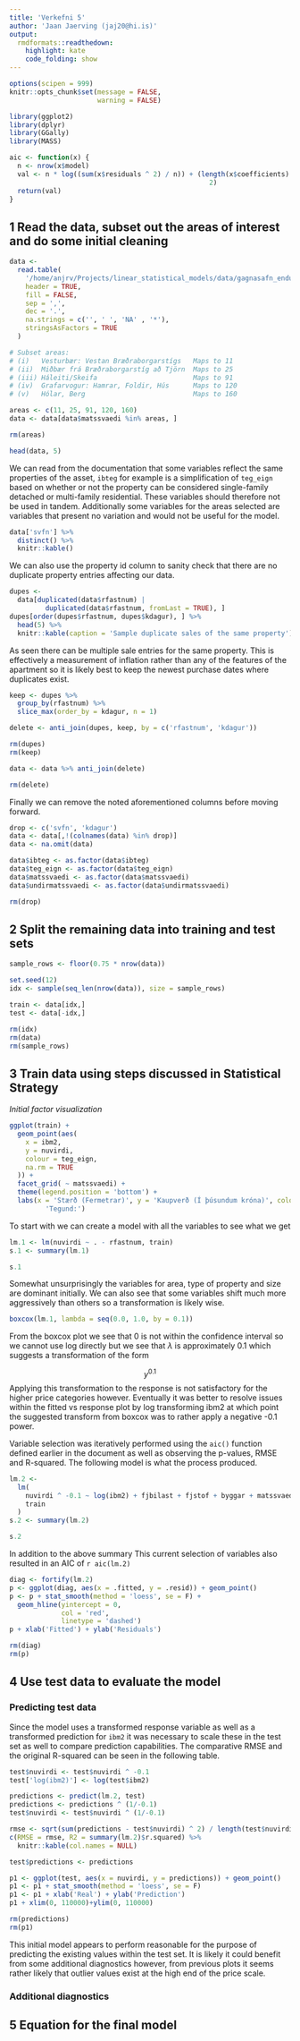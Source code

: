 ```yaml
---
title: 'Verkefni 5'
author: 'Jaan Jaerving (jaj20@hi.is)'
output:
  rmdformats::readthedown:
    highlight: kate
    code_folding: show
---
```


```r
options(scipen = 999)
knitr::opts_chunk$set(message = FALSE,
                      warning = FALSE)

library(ggplot2)
library(dplyr)
library(GGally)
library(MASS)

aic <- function(x) {
  n <- nrow(x$model)
  val <- n * log((sum(x$residuals ^ 2) / n)) + (length(x$coefficients) *
                                                  2)
  return(val)
}
```

## 1 Read the data, subset out the areas of interest and do some initial cleaning

```r
data <-
  read.table(
    '/home/anjrv/Projects/linear_statistical_models/data/gagnasafn_endurmat2017_litid.csv',
    header = TRUE,
    fill = FALSE,
    sep = ',',
    dec = '.',
    na.strings = c('', ' ', 'NA' , '*'),
    stringsAsFactors = TRUE
  )

# Subset areas:
# (i)   Vesturbær: Vestan Bræðraborgarstígs   Maps to 11
# (ii)  Miðbær frá Bræðraborgarstíg að Tjörn  Maps to 25
# (iii) Háleiti/Skeifa                        Maps to 91
# (iv)  Grafarvogur: Hamrar, Foldir, Hús      Maps to 120
# (v)   Hólar, Berg                           Maps to 160

areas <- c(11, 25, 91, 120, 160)
data <- data[data$matssvaedi %in% areas, ]

rm(areas)

head(data, 5)
```

We can read from the documentation that some variables reflect the same properties of the asset, `ibteg` for example is a simplification of `teg_eign` based on whether or not the property can be considered single-family detached or multi-family residential. These variables should therefore not be used in tandem. Additionally some variables for the areas selected are variables that present no variation and would not be useful for the model.

```r
data['svfn'] %>%
  distinct() %>%
  knitr::kable()
```

We can also use the property id column to sanity check that there are no duplicate property entries affecting our data.

```r
dupes <-
  data[duplicated(data$rfastnum) |
         duplicated(data$rfastnum, fromLast = TRUE), ]
dupes[order(dupes$rfastnum, dupes$kdagur), ] %>%
  head(5) %>%
  knitr::kable(caption = 'Sample duplicate sales of the same property')
```

As seen there can be multiple sale entries for the same property. This is effectively a measurement of inflation rather than any of the features of the apartment so it is likely best to keep the newest purchase dates where duplicates exist.

```r
keep <- dupes %>%
  group_by(rfastnum) %>%
  slice_max(order_by = kdagur, n = 1)

delete <- anti_join(dupes, keep, by = c('rfastnum', 'kdagur'))

rm(dupes)
rm(keep)

data <- data %>% anti_join(delete)

rm(delete)
```

Finally we can remove the noted aforementioned columns before moving forward.

```r
drop <- c('svfn', 'kdagur')
data <- data[,!(colnames(data) %in% drop)]
data <- na.omit(data)

data$ibteg <- as.factor(data$ibteg)
data$teg_eign <- as.factor(data$teg_eign)
data$matssvaedi <- as.factor(data$matssvaedi)
data$undirmatssvaedi <- as.factor(data$undirmatssvaedi)

rm(drop)
```

## 2 Split the remaining data into training and test sets

```r
sample_rows <- floor(0.75 * nrow(data))

set.seed(12)
idx <- sample(seq_len(nrow(data)), size = sample_rows)

train <- data[idx,]
test <- data[-idx,]

rm(idx)
rm(data)
rm(sample_rows)
```

## 3 Train data using steps discussed in Statistical Strategy

*Initial factor visualization*

```r
ggplot(train) +
  geom_point(aes(
    x = ibm2,
    y = nuvirdi,
    colour = teg_eign,
    na.rm = TRUE
  )) +
  facet_grid( ~ matssvaedi) +
  theme(legend.position = 'bottom') +
  labs(x = 'Stærð (Fermetrar)', y = 'Kaupverð (Í þúsundum króna)', colour =
         'Tegund:')
```

To start with we can create a model with all the variables to see what we get

```r
lm.1 <- lm(nuvirdi ~ . - rfastnum, train)
s.1 <- summary(lm.1)

s.1
```

Somewhat unsurprisingly the variables for area, type of property and size are dominant initially. We can also see that some variables shift much more aggressively than others so a transformation is likely wise.

```r
boxcox(lm.1, lambda = seq(0.0, 1.0, by = 0.1))
```

From the boxcox plot we see that 0 is not within the confidence interval so we cannot use log directly but we see that $\lambda$ is approximately 0.1 which suggests a transformation of the form

$$y^{0.1}$$
Applying this transformation to the response is not satisfactory for the higher price categories however. Eventually it was better to resolve issues within the fitted vs response plot by log transforming ibm2 at which point the suggested transform from boxcox was to rather apply a negative -0.1 power.

Variable selection was iteratively performed using the `aic()` function defined earlier in the document as well as observing the p-values, RMSE and R-squared. The following model is what the process produced.

```r
lm.2 <-
  lm(
    nuvirdi ^ -0.1 ~ log(ibm2) + fjbilast + fjstof + byggar + matssvaedi + undirmatssvaedi + ibteg,
    train
  )
s.2 <- summary(lm.2)

s.2
```

In addition to the above summary This current selection of variables also resulted in an AIC of `r aic(lm.2)`

```r
diag <- fortify(lm.2)
p <- ggplot(diag, aes(x = .fitted, y = .resid)) + geom_point()
p <- p + stat_smooth(method = 'loess', se = F) +
  geom_hline(yintercept = 0,
             col = 'red',
             linetype = 'dashed')
p + xlab('Fitted') + ylab('Residuals')

rm(diag)
rm(p)
```

## 4 Use test data to evaluate the model

### Predicting test data

Since the model uses a transformed response variable as well as a transformed prediction for `ibm2` it was necessary to scale these in the test set as well to compare prediction capabilities. The comparative RMSE and the original R-squared can be seen in the following table.

```r
test$nuvirdi <- test$nuvirdi ^ -0.1
test['log(ibm2)'] <- log(test$ibm2)

predictions <- predict(lm.2, test)
predictions <- predictions ^ (1/-0.1)
test$nuvirdi <- test$nuvirdi ^ (1/-0.1)

rmse <- sqrt(sum(predictions - test$nuvirdi) ^ 2) / length(test$nuvirdi)
c(RMSE = rmse, R2 = summary(lm.2)$r.squared) %>%
  knitr::kable(col.names = NULL)
```



```r
test$predictions <- predictions

p1 <- ggplot(test, aes(x = nuvirdi, y = predictions)) + geom_point()
p1 <- p1 + stat_smooth(method = 'loess', se = F)
p1 <- p1 + xlab('Real') + ylab('Prediction')
p1 + xlim(0, 110000)+ylim(0, 110000)

rm(predictions)
rm(p1)
```

This initial model appears to perform reasonable for the purpose of predicting the existing values within the test set. It is likely it could benefit from some additional diagnostics however, from previous plots it seems rather likely that outlier values exist at the high end of the price scale.

### Additional diagnostics

## 5 Equation for the final model